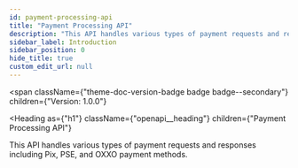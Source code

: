 ```yaml
---
id: payment-processing-api
title: "Payment Processing API"
description: "This API handles various types of payment requests and responses including Pix, PSE, and OXXO payment methods."
sidebar_label: Introduction
sidebar_position: 0
hide_title: true
custom_edit_url: null
---
```



<span
  className={"theme-doc-version-badge badge badge--secondary"}
  children={"Version: 1.0.0"}
>
</span>

<Heading
  as={"h1"}
  className={"openapi__heading"}
  children={"Payment Processing API"}
>
</Heading>



This API handles various types of payment requests and responses including Pix, PSE, and OXXO payment methods.


      